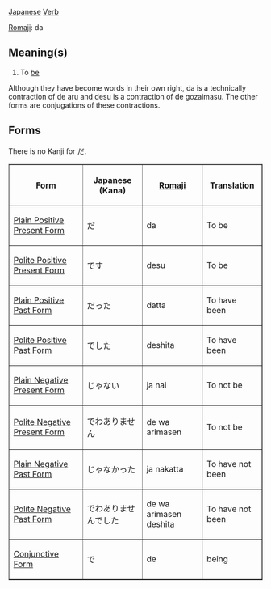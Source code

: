 [[Japanese]] [[Verb]]

[[Romaji]]: da

== Meaning(s) ==
#To [[be]]

Although they have become words in their own right, da is a technically contraction of de aru and desu is a contraction of de gozaimasu.  The other forms are conjugations of these contractions.

== Forms ==
There is no Kanji for だ.

<TABLE border>

<TR>
<TH>Form</TH>
<TH>Japanese<BR>(Kana)</TH>
<TH>[[Romaji]]</TH>
<TH>Translation</TH>
</TR>

<TR>
<TD>[[Japanese Plain Positive Present Form|Plain Positive Present Form]]</TD>
<TD>&#12384;</TD>
<TD>da</TD>
<TD>To be</TD>
</TR>

<TR>
<TD>[[Japanese Polite Positive Present Form|Polite Positive Present Form]]</TD>
<TD>&#12391;&#12377;</TD>
<TD>desu</TD>
<TD>To be</TD>
</TR>

<TR>
<TD>[[Japanese Plain Positive Past Form|Plain Positive Past Form]]</TD>
<TD>&#12384;&#12387;&#12383;</TD>
<TD>datta</TD>
<TD>To have been</TD>
</TR>

<TR>
<TD>[[Japanese Polite Positive Past Form|Polite Positive Past Form]]</TD>
<TD>&#12391;&#12375;&#12383;</TD>
<TD>deshita</TD>
<TD>To have been</TD>
</TR>

<TR>
<TD>[[Japanese Plain Negative Present Form|Plain Negative Present Form]]</TD>
<TD>&#12376;&#12419;&#12394;&#12356;</TD>
<TD>ja nai</TD>
<TD>To not be</TD>
</TR>

<TR>
<TD>[[Japanese Polite Negative Present Form|Polite Negative Present Form]]</TD>
<TD>&#12391;&#12431;&#12354;&#12426;&#12414;&#12379;&#12435;</TD>
<TD>de wa arimasen</TD>
<TD>To not be</TD>
</TR>

<TR>
<TD>[[Japanese Plain Negative Past Form|Plain Negative Past Form]]</TD>
<TD>&#12376;&#12419;&#12394;&#12363;&#12387;&#12383;</TD>
<TD>ja nakatta</TD>
<TD>To have not been</TD>
</TR>

<TR>
<TD>[[Japanese Polite Negative Past Form|Polite Negative Past Form]]</TD>
<TD>&#12391;&#12431;&#12354;&#12426;&#12414;&#12379;&#12435;&#12391;&#12375;&#12383;
</TD>
<TD>de wa arimasen deshita</TD>
<TD>To have not been</TD>
</TR>

<TR>
<TD>[[Japanese Conjunctive Form|Conjunctive Form]]</TD>
<TD>&#12391;</TD>
<TD>de</TD>
<TD>being</TD>
</TR>

</TABLE>